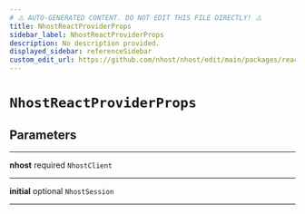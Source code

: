 ```yaml
---
# ⚠️ AUTO-GENERATED CONTENT. DO NOT EDIT THIS FILE DIRECTLY! ⚠️
title: NhostReactProviderProps
sidebar_label: NhostReactProviderProps
description: No description provided.
displayed_sidebar: referenceSidebar
custom_edit_url: https://github.com/nhost/nhost/edit/main/packages/react/src/provider.tsx#L7
---
```


# `NhostReactProviderProps`

## Parameters

---

**<span className="parameter-name">nhost</span>** <span className="optional-status">required</span> `NhostClient`

---

**<span className="parameter-name">initial</span>** <span className="optional-status">optional</span> `NhostSession`

---
